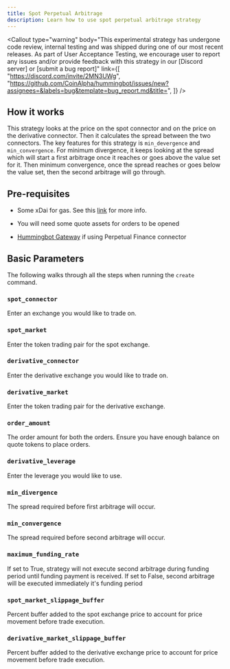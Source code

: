 ```yaml
---
title: Spot Perpetual Arbitrage
description: Learn how to use spot perpetual arbitrage strategy
---
```




<Callout
  type="warning"
  body="This experimental strategy has undergone code review, internal testing and was shipped during one of our most recent releases. As part of User Acceptance Testing, we encourage user to report any issues and/or provide feedback with this strategy in our [Discord server] or [submit a bug report]"
  link={[
    "https://discord.com/invite/2MN3UWg",
    "https://github.com/CoinAlpha/hummingbot/issues/new?assignees=&labels=bug&template=bug_report.md&title=",
  ]}
/>

## How it works

This strategy looks at the price on the spot connector and on the price on the derivative connector. Then it calculates the spread between the two connectors. The key features for this strategy is `min_devergence` and `min_convergence`. For minimum divergence, it keeps looking at the spread which will start a first arbitrage once it reaches or goes above the value set for it. Then minimum convergence, once the spread reaches or goes below the value set, then the second arbitrage will go through.

## Pre-requisites

- Some xDai for gas. See this [link](https://bridge.xdaichain.com/) for more info.

- You will need some quote assets for orders to be opened

- [Hummingbot Gateway](/gateway/installation/) if using Perpetual Finance connector

## Basic Parameters

The following walks through all the steps when running the `create` command.

### `spot_connector`

Enter an exchange you would like to trade on.

<Prompt
  prompt="Enter a spot connector (Exchange/AMM) "
  response=">>> binance"
/>

### `spot_market`

Enter the token trading pair for the spot exchange.

<Prompt
  prompt="Enter the token trading pair you would like  to trade on binance (e.g ETH-USDT) "
  response=">>> ETH-USDT"
/>

### `derivative_connector`

Enter the derivative exchange you would like to trade on.

<Prompt
  prompt="Enter a derivative name (Exchange/AMM) "
  response=">>> binance_perpetuals"
/>

### `derivative_market`

Enter the token trading pair for the derivative exchange.

<Prompt
  prompt="Enter the token trading pair you would like  to trade on binance_futures (e.g ETH-USDC) "
  response=">>> ETH-USDC"
/>

### `order_amount`

The order amount for both the orders. Ensure you have enough balance on quote tokens to place orders.

<Prompt prompt="What is the amount of ETH per order?" response=">>> " />

### `derivative_leverage`

Enter the leverage you would like to use.

<Prompt
  prompt="How much leverage would you like to use on the derivative exchange? (Enter 1 to indicate 1x) "
  response=">>> 1"
/>

### `min_divergence`

The spread required before first arbitrage will occur.

<Prompt
  prompt="What is the minimum spread between the spot and derivative market price before starting an arbitrage? (Enter 1 to indicate 1%)"
  response=">>> 1"
/>

### `min_convergence`

The spread required before second arbitrage will occur.

<Prompt
  prompt="What is the minimum spread between the spot and derivative market price before closing an existing arbitrage? (Enter 1 to indicate 1%)"
  response=">>> 1"
/>

### `maximum_funding_rate`

If set to True, strategy will not execute second arbitrage during funding period until funding payment is received. If set to False, second arbitrage will be executed immediately it's funding period

<Prompt
  prompt="Would you like to take advantage of the funding rate on the derivative exchange, even if min convergence is reached during funding time? (True/False)"
  response=">>> False"
/>

### `spot_market_slippage_buffer`

Percent buffer added to the spot exchange price to account for price movement before trade execution.

<Prompt
  prompt="How much buffer do you want to add to the price to account for slippage for orders on the spot market (Enter 1 for 1%)?"
  response=">>> 0.05"
/>

### `derivative_market_slippage_buffer`

Percent buffer added to the derivative exchange price to account for price movement before trade execution.

<Prompt
  prompt="How much buffer do you want to add to the price to account for slippage for orders on the derivative market (Enter 1 for 1%)?"
  response=">>> 0.05"
/>
